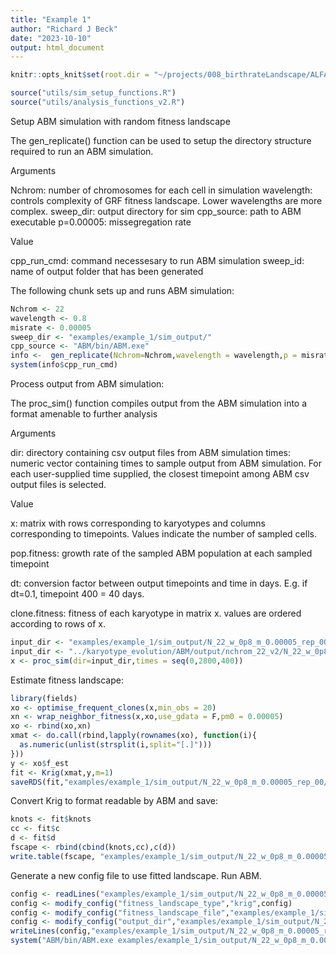 ```yaml
---
title: "Example 1"
author: "Richard J Beck"
date: "2023-10-10"
output: html_document
---
```


```r
knitr::opts_knit$set(root.dir = "~/projects/008_birthrateLandscape/ALFA-K/")
```

```r
source("utils/sim_setup_functions.R")
source("utils/analysis_functions_v2.R")
```
Setup ABM simulation with random fitness landscape

The gen_replicate() function can be used to setup the directory structure required to run an ABM simulation. 

Arguments

Nchrom: number of chromosomes for each cell in simulation
wavelength: controls complexity of GRF fitness landscape. Lower wavelengths are more complex. sweep_dir: output directory for sim
cpp_source: path to ABM executable
p=0.00005: missegregation rate

Value

cpp_run_cmd: command necessesary to run ABM simulation
sweep_id: name of output folder that has been generated


The following chunk sets up and runs ABM simulation:
```r
Nchrom <- 22
wavelength <- 0.8
misrate <- 0.00005
sweep_dir <- "examples/example_1/sim_output/"
cpp_source <- "ABM/bin/ABM.exe"
info <-  gen_replicate(Nchrom=Nchrom,wavelength = wavelength,p = misrate,sweep_dir = sweep_dir,cpp_source = cpp_source)
system(info$cpp_run_cmd)
```

Process output from ABM simulation:

The proc_sim() function compiles output from the ABM simulation into a format amenable to further analysis

Arguments

dir: directory containing csv output files from ABM simulation
times: numeric vector containing times to sample output from ABM simulation. For each user-supplied time supplied, the closest timepoint among ABM csv output files is selected. 

Value

x: matrix with rows corresponding to karyotypes and columns corresponding to timepoints. Values indicate the number of sampled cells. 

pop.fitness: growth rate of the sampled ABM population at each sampled timepoint 

dt: conversion factor between output timepoints and time in days. E.g. if dt=0.1, timepoint 400 = 40 days. 

clone.fitness: fitness of each karyotype in matrix x. values are ordered according to rows of x. 




```r
input_dir <- "examples/example_1/sim_output/N_22_w_0p8_m_0.00005_rep_00/train/00000/"
input_dir <- "../karyotype_evolution/ABM/output/nchrom_22_v2/N_22_w_0p8_rep_00/train/00000/"
x <- proc_sim(dir=input_dir,times = seq(0,2800,400))

```

Estimate fitness landscape:

```r
library(fields)
xo <- optimise_frequent_clones(x,min_obs = 20)
xn <- wrap_neighbor_fitness(x,xo,use_gdata = F,pm0 = 0.00005)
xo <- rbind(xo,xn)
xmat <- do.call(rbind,lapply(rownames(xo), function(i){
  as.numeric(unlist(strsplit(i,split="[.]")))
}))
y <- xo$f_est
fit <- Krig(xmat,y,m=1)
saveRDS(fit,"examples/example_1/sim_output/N_22_w_0p8_m_0.00005_rep_00/krig.Rds")

```

Convert Krig to format readable by ABM and save:
```r

knots <- fit$knots
cc <- fit$c
d <- fit$d
fscape <- rbind(cbind(knots,cc),c(d))
write.table(fscape, "examples/example_1/sim_output/N_22_w_0p8_m_0.00005_rep_00/fitted_landscape.txt",row.names = FALSE,col.names=FALSE,sep=",")

```

Generate a new config file to use fitted landscape. Run ABM.
```r

config <- readLines("examples/example_1/sim_output/N_22_w_0p8_m_0.00005_rep_00/config.txt")
config <- modify_config("fitness_landscape_type","krig",config)
config <- modify_config("fitness_landscape_file","examples/example_1/sim_output/N_22_w_0p8_m_0.00005_rep_00/fitted_landscape.txt",config)
config <- modify_config("output_dir","examples/example_1/sim_output/N_22_w_0p8_m_0.00005_rep_00/test",config)
writeLines(config,"examples/example_1/sim_output/N_22_w_0p8_m_0.00005_rep_00/fitted_landscape_config.txt")
system("ABM/bin/ABM.exe examples/example_1/sim_output/N_22_w_0p8_m_0.00005_rep_00/fitted_landscape_config.txt")
```

